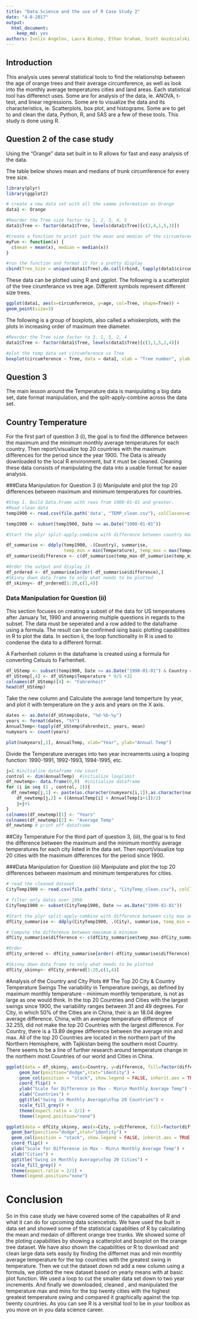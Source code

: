 ```yaml
---
title: "Data Science and the use of R Case Study 2"
date: "4-8-2017"
output:
  html_document:
    keep_md: yes
authors: Ivelin Angelov, Laura Bishop, Ethan Graham, Scott Gozdzialski
---
```



## Introduction
This analysis uses several statistical tools to find the relationship between the age of orange trees and their average circumference, as well as look into the monthly average temperatures cities and land areas.
Each statistical tool has differenct uses.
Some are for analysis of the data, ie. ANOVA, t-test, and linear regressions.
Some are to visualize the data and its characteristics, ie. Scatterplots, box plot, and histograms.
Some are to get to and clean the data, Python, R, and SAS are a few of these tools.
This study is done using R.

## Question 2 of the case study
Using the "Orange" data set built in to R allows for fast and easy analysis of the data.

The table below shows mean and medians of trunk circumference for every tree size.
```r
library(plyr)
library(ggplot2)

# create a new data set with all the samme information as Orange
data1 <- Orange  

#Reorder the Tree size factor to 1, 2, 3, 4, 5
data1$Tree <- factor(data1$Tree, levels(data1$Tree)[c(2,4,1,5,3)])

#Create a function to print just the mean and median of the circumference
myFun <- function(x) {
  c(mean = mean(x), median = median(x))
}

#run the function and format it for a pretty display
cbind(Tree_Size = unique(data1$Tree),do.call(rbind, tapply(data1$circumference, data1$Tree, myFun)))
```

These data can be plotted using R and ggplot.
The following is a scatterplot of the tree cirumferance vs tree age.
Different symbols represent different size trees.

```r
ggplot(data1, aes(x=circumference, y=age, col=Tree, shape=Tree)) + 
geom_point(size=3)
```

The following is a group of boxplots, also called a whiskerplots, with the plots in increasing order of maximum tree diameter.
```r
#Reorder the Tree size factor to 3, 1, 5, 2, 4
data1$Tree <- factor(data1$Tree, levels(data1$Tree)[c(3,1,5,2,4)])

#plot the temp data set circumference vs Tree
boxplot(circumference ~ Tree, data = data1, xlab = "Tree number", ylab = "Trunk Circumference (mm)") 
```

## Question 3 
The main lesson around the Temperature data is manipulating a big data set, date format manipulation, and the split-apply-combine across the data set.

## Country Temperature
For the first part of question 3 (i), the goal is to find the difference between the maximum and the minimum monthly average temperatures for each country.
Then report/visualize top 20 countries with the maximum differences for the period since the year 1900.
The Data is already downloaded to the local R environment, but it must be cleaned.
Cleaning these data consists of manipulating the data into a usable format for easier analysis.

###Data Manipulation for Question 3 (i)
Manipulate and plot the top 20 differences between maximum and minimum temperatures for countries.

```r
#Step 1. Build Data.Frame with rows from 1900-01-01 and greater.
#Read clean data
temp1900 <- read.csv(file.path('data', "TEMP_clean.csv"), colClasses=c("Date", 'numeric', 'character'), sep=',')

temp1900 <- subset(temp1900, Date >= as.Date("1900-01-01"))

#Start the plyr split-apply-combine with difference between country max and min Monthly.AverageTemp. Compute the difference between maximum & minimum temperature and order the result.

df_summarise <- ddply(temp1900, .(Country), summarise,
                      temp_min = min(Temperature), temp_max = max(Temperature))
df_summarise$difference <- c(df_summarise$temp_max-df_summarise$temp_min)

#Order the output and display it
df_ordered <- df_summarise[order(-df_summarise$difference),]
#Skinny down data frame to only what needs to be plotted
df_skinny<- df_ordered[1:20,c(1,4)]
```

### Data Manipulation for Question (ii)
This section focuses on creating a subset of the data for US temperatures after January 1st, 1990 and answering multiple questions in regards to the subset.
The data must be seperated and a row added to the dataframe using a formula.
The result can be confirmed ising basic plotting capablities in R to plot the data.
In section ii, the loop functionality in R is used to condense the data to a different format.

A Farhenheit column in the dataframe is created using a formula for converting Celsuis to Farhenheit.
```r
df_UStemp <- subset(temp1900, Date >= as.Date("1990-01-01") & Country =="United States")
df_UStemp[,4] <- df_UStemp$Temperature * 9/5 +32
colnames(df_UStemp)[4] <- "Fahrenheit"
head(df_UStemp)
```

Take the new column and Calculate the average land temperture by year, and plot it with temperature on the y axis and years on the X axis.

```r
dates <- as.Date(df_UStemp$Date, "%d-%b-%y")
years <- format(dates, "%Y")
AnnualTemp<-tapply(df_UStemp$Fahrenheit, years, mean)
numyears <- count(years)

plot(numyears[,1], AnnualTemp, xlab="Year", ylab="Annual Temp")
```

Divide the Temperature averages into two year increaments using a looping function: 1990-1991, 1992-1993, 1994-1995, etc.

```r
j=1 #initialize dataframe row count
control <- dim(AnnualTemp)  #initialize looplimit
df_newtemp<- data.frame(0,0)  #initialize dataframe
for (i in seq (1 , control, 2)){
  df_newtemp[j,1] <- paste(as.character(numyears[i,1]),as.character(numyears[i+1,1]))
	df_newtemp[j,2] = ((AnnualTemp[i] + AnnualTemp[i+1])/2)
	j=j+1
}
colnames(df_newtemp)[1] <- "Years"
colnames(df_newtemp)[2] <- "Average Temp"
df_newtemp # print off dataframe
```


##City Temperature
For the third part of question 3,  (iii), the goal is to find the difference between the maximum and the minimum monthly average temperatures for each city listed in the data set.
Then report/visualize top 20 cities with the maximum differences for the period since 1900.

###Data Manipulation for Question (iii)
Manipulate and plot the top 20 differences between maximum and minimum temperatures for cities.

```r
# read the cleaned dataset
CityTemp1900 <- read.csv(file.path('data', "CityTemp_clean.csv"), colClasses=c("Date", 'numeric', 'character', 'character'), sep=',')

# filter only dates over 1990
CityTemp1900 <- subset(CityTemp1900, Date >= as.Date("1990-01-01"))

#Start the plyr split-apply-combine with difference between city max and min Temperature.
dfCity_summarise <- ddply(CityTemp1900, .(City), summarise, temp_min = min(Temperature), temp_max = max(Temperature))

# Compute the difference between maximum & minimum
dfCity_summarise$difference <- c(dfCity_summarise$temp_max-dfCity_summarise$temp_min)

#Order
dfCity_ordered <- dfCity_summarise[order(-dfCity_summarise$difference),]

#Skinny down data frame to only what needs to be plotted
dfCity_skinny<- dfCity_ordered[1:20,c(1,4)]
```

#Analysis of the Country and City Plots
## The Top 20 City & Country Temperature Swings
The variability in Temperature swings, as defined by maximum monthly temperature - minimum monthly temperature, is not as large as one would think.
In the top 20 Countries and Cities with the largest swings since 1900, the variability ranges between 31 and 49 degrees.
For City, in which 50% of the Cities are in China, their is an 18.04 degree average difference.
China, with an average temperature difference of 32.255, did not make the top 20 Countries with the largest difference.
For Country, there is a 13.89 degree difference between the average min and max.
All of the top 20 Countries are located in the northern part of the Northern Hemisphere, with Tajikistan being the southern most Country.
There seems to be a line of further research around temperature change in the northern most Countries of our world and Cities in China.


```r
ggplot(data = df_skinny, aes(x=Country, y=difference, fill=factor(difference))) +
     geom_bar(position="dodge",stat="identity") +
     geom_col(position = "stack", show.legend = FALSE, inherit.aes = TRUE) +
     coord_flip() +
     ylab("Scale for Difference in Max - Min\n Monthly Average Temp") +
     xlab("Countries") +
     ggtitle("Swing in Monthly Average\nTop 20 Countries") +
     scale_fill_grey() +
     theme(aspect.ratio = 2/1) +
     theme(legend.position="none")

ggplot(data = dfCity_skinny, aes(x=City, y=difference, fill=factor(difference))) +
  geom_bar(position="dodge",stat="identity") +
  geom_col(position = "stack", show.legend = FALSE, inherit.aes = TRUE) +
  coord_flip() +
  ylab("Scale for Difference in Max - Min\n Monthly Average Temp") +
  xlab("Cities") +
  ggtitle("Swing in Monthly Average\nTop 20 Cities") +
  scale_fill_grey() +
  theme(aspect.ratio = 2/1) +
  theme(legend.position="none")

```

# Conclusion
So in this case study we have covered some of the capabalites of R and what it can do for upcoming data sciencetists.  We have used the built in data set and showed some of the statistical capablities of R by calculating the mean and medain of different orange tree trunks.  We showed some of the ploting capabilities by showing a scatterplot and boxplot on the orange tree dataset.  We have also shown the capabilities or R to download and clean large data sets easily by finding the differnet max and min monthly average temperature for the top countries with the greatest swing in temperature.  Then we cut the dataset down nd add a new column using a formula, we plotted the new dataset based on yearly means with at basic plot function.  We used a loop to cut the smaller data set down to two year increments.  And finally we downloaded, cleaned , and manipulated the temperature max and mins for the top twenty cities with the highest greatest temperature swing and compared it graphically against the top twenty countries. As you can see R is a versitial tool to be in your toolbox as you move on in you data science career.